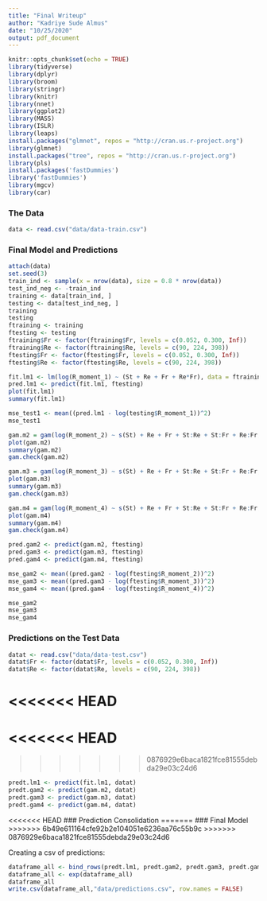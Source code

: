 ```yaml
---
title: "Final Writeup"
author: "Kadriye Sude Almus"
date: "10/25/2020"
output: pdf_document
---
```


```r
knitr::opts_chunk$set(echo = TRUE)
library(tidyverse)
library(dplyr)
library(broom)
library(stringr)
library(knitr)
library(nnet)
library(ggplot2)
library(MASS)
library(ISLR)
library(leaps)
install.packages("glmnet", repos = "http://cran.us.r-project.org")
library(glmnet)
install.packages("tree", repos = "http://cran.us.r-project.org")
library(pls)
install.packages('fastDummies')
library('fastDummies')
library(mgcv)
library(car)
```

### The Data

```r
data <- read.csv("data/data-train.csv")
```


### Final Model and Predictions

```r
attach(data)
set.seed(3)
train_ind <- sample(x = nrow(data), size = 0.8 * nrow(data))
test_ind_neg <- -train_ind
training <- data[train_ind, ]
testing <- data[test_ind_neg, ]
training
testing
ftraining <- training
ftesting <- testing
ftraining$Fr <- factor(ftraining$Fr, levels = c(0.052, 0.300, Inf))
ftraining$Re <- factor(ftraining$Re, levels = c(90, 224, 398))
ftesting$Fr <- factor(ftesting$Fr, levels = c(0.052, 0.300, Inf))
ftesting$Re <- factor(ftesting$Re, levels = c(90, 224, 398))


```


```r
fit.lm1 <- lm(log(R_moment_1) ~ (St + Re + Fr + Re*Fr), data = ftraining)
pred.lm1 <- predict(fit.lm1, ftesting)
plot(fit.lm1)
summary(fit.lm1)

mse_test1 <- mean((pred.lm1 - log(testing$R_moment_1))^2)
mse_test1

gam.m2 = gam(log(R_moment_2) ~ s(St) + Re + Fr + St:Re + St:Fr + Re:Fr, data = ftraining)
plot(gam.m2)
summary(gam.m2)
gam.check(gam.m2)

gam.m3 = gam(log(R_moment_3) ~ s(St) + Re + Fr + St:Re + St:Fr + Re:Fr, data = ftraining)
plot(gam.m3)
summary(gam.m3)
gam.check(gam.m3)

gam.m4 = gam(log(R_moment_4) ~ s(St) + Re + Fr + St:Re + St:Fr + Re:Fr, data = ftraining)
plot(gam.m4)
summary(gam.m4)
gam.check(gam.m4)

pred.gam2 <- predict(gam.m2, ftesting)
pred.gam3 <- predict(gam.m3, ftesting)
pred.gam4 <- predict(gam.m4, ftesting)

mse_gam2 <- mean((pred.gam2 - log(ftesting$R_moment_2))^2)
mse_gam3 <- mean((pred.gam3 - log(ftesting$R_moment_3))^2)
mse_gam4 <- mean((pred.gam4 - log(ftesting$R_moment_4))^2)

mse_gam2
mse_gam3
mse_gam4

```


### Predictions on the Test Data
```r
datat <- read.csv("data/data-test.csv")
datat$Fr <- factor(datat$Fr, levels = c(0.052, 0.300, Inf))
datat$Re <- factor(datat$Re, levels = c(90, 224, 398))

```

<<<<<<< HEAD
=======
<<<<<<< HEAD
=======
>>>>>>> 0876929e6baca1821fce81555debda29e03c24d6
```r

predt.lm1 <- predict(fit.lm1, datat)
predt.gam2 <- predict(gam.m2, datat)
predt.gam3 <- predict(gam.m3, datat)
predt.gam4 <- predict(gam.m4, datat)

```

<<<<<<< HEAD
### Prediction Consolidation
=======
### Final Model
>>>>>>> 6b49e611164cfe92b2e104051e6236aa76c55b9c
>>>>>>> 0876929e6baca1821fce81555debda29e03c24d6

Creating a csv of predictions:


```r
dataframe_all <- bind_rows(predt.lm1, predt.gam2, predt.gam3, predt.gam4)
dataframe_all <- exp(dataframe_all)
dataframe_all
write.csv(dataframe_all,"data/predictions.csv", row.names = FALSE)


```
